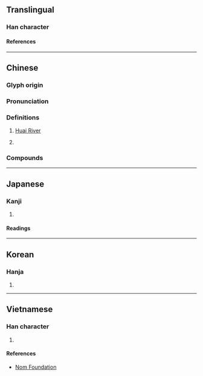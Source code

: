 {{character info}}
==Translingual==

===Han character===
{{Han char|rn=85|rad=水|as=08|sn=11|four=30114|canj=EOG,XEOG|ids=⿰氵隹}}

====References====
{{Han ref|kx=0631.140|dkj=17682|dj=1034.030|hdz=31652.050|uh=6DEE}}

----

==Chinese==
{{zh-forms}}

===Glyph origin===
{{Han etym}}
{{Han compound|水|隹|t1=water|c1=s|c2=p|ls=psc}}

===Pronunciation===
{{zh-pron
|m=huái
|c=waai4
|c-t=vai3
|h=gd=fai2
|mn=hoâi
|mc=y
|oc=y
|w=3hhua
|cat=pn
}}

===Definitions===
{{zh-hanzi}}

# {{zh-div|河}} [[Huai River]]
# {{surname|zh}}

===Compounds===
{{zh-der|兩淮|別風淮雨|江淮|泊秦淮|淮劇|淮北|淮南|淮南子|淮南雞犬|淮夷|淮安縣|淮左|淮枳|淮水|淮河|淮海戲|淮西|淮軍|淮陰侯|淮陰縣|淮陽縣|淮鹽|秦淮河|臥理淮陽|黃淮平原|窯淮|淮安}}

----

==Japanese==

===Kanji===
{{ja-kanji|grade=|rs=水08}}

# {{rfdef|ja|sort=水08}}

====Readings====
{{ja-readings
|goon=え<ゑ
|kanon=かい<くわい
|kanyoon=わい
|kun=ひとしくする, かこむ
}}

----

==Korean==

===Hanja===
{{ko-hanja|회}}

# {{rfdef|ko|sort=水08}}

----

==Vietnamese==

===Han character===
{{vi-readings|rs=水08|reading=hoài, choài}}

# {{rfdef|vi|sort=水08}}

====References====
* [http://nomfoundation.org/common/nom_details.php?codepoint=6dee Nom Foundation]